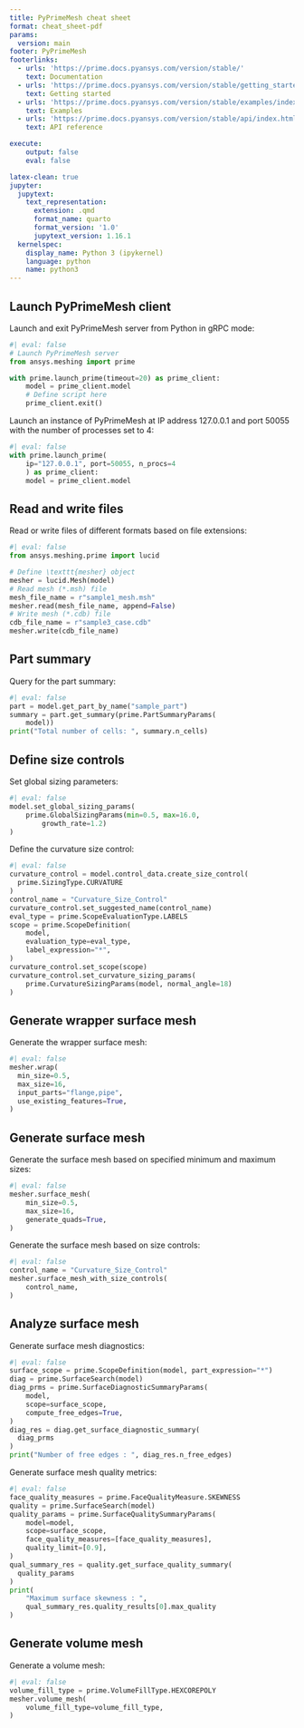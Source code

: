 ```yaml
---
title: PyPrimeMesh cheat sheet
format: cheat_sheet-pdf
params:
  version: main
footer: PyPrimeMesh
footerlinks:
  - urls: 'https://prime.docs.pyansys.com/version/stable/'
    text: Documentation
  - urls: 'https://prime.docs.pyansys.com/version/stable/getting_started/index.html'
    text: Getting started
  - urls: 'https://prime.docs.pyansys.com/version/stable/examples/index.html'
    text: Examples
  - urls: 'https://prime.docs.pyansys.com/version/stable/api/index.html'
    text: API reference

execute:
    output: false
    eval: false

latex-clean: true
jupyter:
  jupytext:
    text_representation:
      extension: .qmd
      format_name: quarto
      format_version: '1.0'
      jupytext_version: 1.16.1
  kernelspec:
    display_name: Python 3 (ipykernel)
    language: python
    name: python3
---
```


## Launch PyPrimeMesh client
Launch and exit PyPrimeMesh server from Python in gRPC
mode:
```python
#| eval: false
# Launch PyPrimeMesh server
from ansys.meshing import prime

with prime.launch_prime(timeout=20) as prime_client:
    model = prime_client.model
    # Define script here
    prime_client.exit()

```

Launch an instance of PyPrimeMesh at IP address 127.0.0.1
and port 50055 with the number of processes set to 4:


```python
#| eval: false
with prime.launch_prime(
    ip="127.0.0.1", port=50055, n_procs=4
    ) as prime_client:
    model = prime_client.model
```

## Read and write files
Read or write files of different formats based on file
extensions:

```python
#| eval: false
from ansys.meshing.prime import lucid

# Define \texttt{mesher} object
mesher = lucid.Mesh(model)
# Read mesh (*.msh) file
mesh_file_name = r"sample1_mesh.msh"
mesher.read(mesh_file_name, append=False)
# Write mesh (*.cdb) file
cdb_file_name = r"sample3_case.cdb"
mesher.write(cdb_file_name)
```

## Part summary
Query for the part summary:

```python
#| eval: false
part = model.get_part_by_name("sample_part")
summary = part.get_summary(prime.PartSummaryParams(
    model))
print("Total number of cells: ", summary.n_cells)
```

## Define size controls
Set global sizing parameters:

```python
#| eval: false
model.set_global_sizing_params(
    prime.GlobalSizingParams(min=0.5, max=16.0,
        growth_rate=1.2)
)
```

Define the curvature size control:
```python
#| eval: false
curvature_control = model.control_data.create_size_control(
  prime.SizingType.CURVATURE
)
control_name = "Curvature_Size_Control"
curvature_control.set_suggested_name(control_name)
eval_type = prime.ScopeEvaluationType.LABELS
scope = prime.ScopeDefinition(
    model,
    evaluation_type=eval_type,
    label_expression="*",
)
curvature_control.set_scope(scope)
curvature_control.set_curvature_sizing_params(
    prime.CurvatureSizingParams(model, normal_angle=18)
)
```

## Generate wrapper surface mesh
Generate the wrapper surface mesh:
```python
#| eval: false
mesher.wrap(
  min_size=0.5,
  max_size=16,
  input_parts="flange,pipe",
  use_existing_features=True,
)
```

## Generate surface mesh
Generate the surface mesh based on specified minimum and
maximum sizes:

```python
#| eval: false
mesher.surface_mesh(
    min_size=0.5,
    max_size=16,
    generate_quads=True,
)
```

Generate the surface mesh based on size controls:
```python
#| eval: false
control_name = "Curvature_Size_Control"
mesher.surface_mesh_with_size_controls(
    control_name,
)
```
## Analyze surface mesh
Generate surface mesh diagnostics:

```python
#| eval: false
surface_scope = prime.ScopeDefinition(model, part_expression="*")
diag = prime.SurfaceSearch(model)
diag_prms = prime.SurfaceDiagnosticSummaryParams(
    model,
    scope=surface_scope,
    compute_free_edges=True,
)
diag_res = diag.get_surface_diagnostic_summary(
  diag_prms
)
print("Number of free edges : ", diag_res.n_free_edges)
```
Generate surface mesh quality metrics:

```python
#| eval: false
face_quality_measures = prime.FaceQualityMeasure.SKEWNESS
quality = prime.SurfaceSearch(model)
quality_params = prime.SurfaceQualitySummaryParams(
    model=model,
    scope=surface_scope,
    face_quality_measures=[face_quality_measures],
    quality_limit=[0.9],
)
qual_summary_res = quality.get_surface_quality_summary(
  quality_params
)
print(
    "Maximum surface skewness : ",
    qual_summary_res.quality_results[0].max_quality
)
```

## Generate volume mesh
Generate a volume mesh:
```python
#| eval: false
volume_fill_type = prime.VolumeFillType.HEXCOREPOLY
mesher.volume_mesh(
    volume_fill_type=volume_fill_type,
)
```